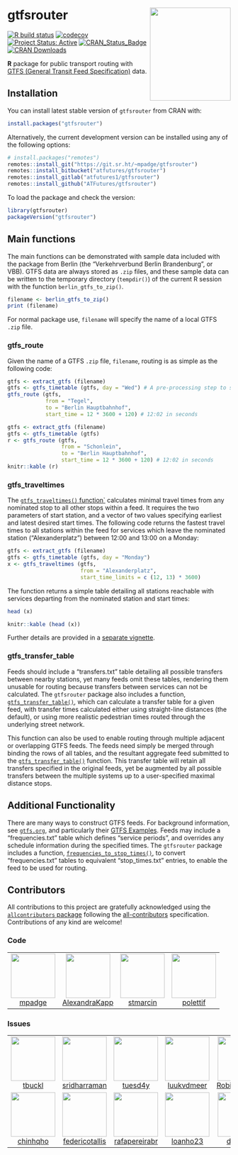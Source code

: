 
# gtfsrouter <a href='https://atfutures.github.io/gtfs-router/'><img src='man/figures/gtfsrouter.png' align="right" height=210 width=182/></a>

[![R build
status](https://github.com/atfutures/gtfs-router/workflows/R-CMD-check/badge.svg)](https://github.com/atfutures/gtfs-router/actions?query=workflow%3AR-CMD-check)
[![codecov](https://codecov.io/gh/ATFutures/gtfs-router/branch/master/graph/badge.svg)](https://codecov.io/gh/ATFutures/gtfs-router)
[![Project Status: Active](https://www.repostatus.org/badges/latest/active.svg)](https://www.repostatus.org/#active)
[![CRAN_Status_Badge](http://www.r-pkg.org/badges/version/gtfsrouter)](https://cran.r-project.org/package=gtfsrouter) 
[![CRAN Downloads](http://cranlogs.r-pkg.org/badges/grand-total/gtfsrouter?color=orange)](https://cran.r-project.org/package=gtfsrouter)


**R** package for public transport routing with [GTFS (General Transit Feed
Specification)](https://developers.google.com/transit/gtfs/) data.

## Installation

You can install latest stable version of `gtfsrouter` from CRAN with:
```r
install.packages("gtfsrouter")
```

Alternatively, the current development version can be installed using any of
the following options:

```r
# install.packages("remotes")
remotes::install_git("https://git.sr.ht/~mpadge/gtfsrouter")
remotes::install_bitbucket("atfutures/gtfsrouter")
remotes::install_gitlab("atfutures1/gtfsrouter")
remotes::install_github("ATFutures/gtfsrouter")
```

To load the package and check the version:
```r
library(gtfsrouter)
packageVersion("gtfsrouter")
```

## Main functions

The main functions can be demonstrated with sample data included with the
package from Berlin (the "Verkehrverbund Berlin Brandenburg", or VBB). GTFS
data are always stored as `.zip` files, and these sample data can be written to
the temporary directory (`tempdir()`) of the current R session with the
function `berlin_gtfs_to_zip()`.

```r
filename <- berlin_gtfs_to_zip()
print (filename)
```

For normal package use, `filename` will specify the name of a local GTFS `.zip`
file. 

### gtfs_route

Given the name of a GTFS `.zip` file, `filename`, routing is as simple as the
following code:

```r
gtfs <- extract_gtfs (filename)
gtfs <- gtfs_timetable (gtfs, day = "Wed") # A pre-processing step to speed up queries
gtfs_route (gtfs,
            from = "Tegel",
            to = "Berlin Hauptbahnhof",
            start_time = 12 * 3600 + 120) # 12:02 in seconds
```
```r
gtfs <- extract_gtfs (filename)
gtfs <- gtfs_timetable (gtfs)
r <- gtfs_route (gtfs,
                 from = "Schonlein",
                 to = "Berlin Hauptbahnhof",
                 start_time = 12 * 3600 + 120) # 12:02 in seconds
knitr::kable (r)
```

### gtfs_traveltimes

The [`gtfs_traveltimes()`
function`](https://atfutures.github.io/gtfs-router/reference/gtfs_traveltimes.html)
calculates minimal travel times from any nominated stop to all other stops
within a feed. It requires the two parameters of start station, and a vector of
two values specifying earliest and latest desired start times. The following
code returns the fastest travel times to all stations within the feed for
services which leave the nominated station ("Alexanderplatz") between 12:00 and
13:00 on a Monday:

```r
gtfs <- extract_gtfs (filename)
gtfs <- gtfs_timetable (gtfs, day = "Monday")
x <- gtfs_traveltimes (gtfs,
                       from = "Alexanderplatz",
                       start_time_limits = c (12, 13) * 3600)
```

The function returns a simple table detailing all stations reachable with
services departing from the nominated station and start times:

```r
head (x)
```
```r
knitr::kable (head (x))
```

Further details are provided in a [separate
vignette](https://atfutures.github.io/gtfs-router/articles/traveltimes.html).

### gtfs_transfer_table

Feeds should include a "transfers.txt" table detailing all possible transfers
between nearby stations, yet many feeds omit these tables, rendering them
unusable for routing because transfers between services can not be calculated.
The `gtfsrouter` package also includes a function,
[`gtfs_transfer_table()`](https://atfutures.github.io/gtfs-router/reference/gtfs_transfer_table.html),
which can calculate a transfer table for a given feed, with transfer times
calculated either using straight-line distances (the default), or using more
realistic pedestrian times routed through the underlying street network.

This function can also be used to enable routing through multiple adjacent or
overlapping GTFS feeds. The feeds need simply be merged through binding the
rows of all tables, and the resultant aggregate feed submitted to the
[`gtfs_transfer_table()`](https://atfutures.github.io/gtfs-router/reference/gtfs_transfer_table.html)
function. This transfer table will retain all transfers specified in the
original feeds, yet be augmented by all possible transfers between the multiple
systems up to a user-specified maximal distance stops.



## Additional Functionality

There are many ways to construct GTFS feeds. For background information, see
[`gtfs.org`](http://gtfs.org), and particularly their [GTFS
Examples](https://docs.google.com/document/d/16inL5BVcM1aU-_DcFJay_tC6Ni0wPa0nvQEstueG5k4/edit).
Feeds may include a "frequencies.txt" table which defines "service periods",
and overrides any schedule information during the specified times. The
`gtfsrouter` package includes a function,
[`frequencies_to_stop_times()`](https://atfutures.github.io/gtfs-router/reference/frequencies_to_stop_times.html),
to convert "frequencies.txt" tables to equivalent "stop_times.txt" entries, to
enable the feed to be used for routing.


## Contributors




<!-- ALL-CONTRIBUTORS-LIST:START - Do not remove or modify this section -->
<!-- prettier-ignore-start -->
<!-- markdownlint-disable -->

All contributions to this project are gratefully acknowledged using the [`allcontributors` package](https://github.com/ropenscilabs/allcontributors) following the [all-contributors](https://allcontributors.org) specification. Contributions of any kind are welcome!

### Code

<table>

<tr>
<td align="center">
<a href="https://github.com/mpadge">
<img src="https://avatars.githubusercontent.com/u/6697851?v=4" width="100px;" alt=""/>
</a><br>
<a href="https://github.com/ATFutures/gtfs-router/commits?author=mpadge">mpadge</a>
</td>
<td align="center">
<a href="https://github.com/AlexandraKapp">
<img src="https://avatars.githubusercontent.com/u/18367515?v=4" width="100px;" alt=""/>
</a><br>
<a href="https://github.com/ATFutures/gtfs-router/commits?author=AlexandraKapp">AlexandraKapp</a>
</td>
<td align="center">
<a href="https://github.com/stmarcin">
<img src="https://avatars.githubusercontent.com/u/11378350?v=4" width="100px;" alt=""/>
</a><br>
<a href="https://github.com/ATFutures/gtfs-router/commits?author=stmarcin">stmarcin</a>
</td>
<td align="center">
<a href="https://github.com/polettif">
<img src="https://avatars.githubusercontent.com/u/17431069?v=4" width="100px;" alt=""/>
</a><br>
<a href="https://github.com/ATFutures/gtfs-router/commits?author=polettif">polettif</a>
</td>
</tr>

</table>


### Issues

<table>

<tr>
<td align="center">
<a href="https://github.com/tbuckl">
<img src="https://avatars.githubusercontent.com/u/98956?u=9580c2ee3c03cbbe44ac8180b0f6a6725b0415f0&v=4" width="100px;" alt=""/>
</a><br>
<a href="https://github.com/ATFutures/gtfs-router/issues?q=is%3Aissue+author%3Atbuckl">tbuckl</a>
</td>
<td align="center">
<a href="https://github.com/sridharraman">
<img src="https://avatars.githubusercontent.com/u/570692?v=4" width="100px;" alt=""/>
</a><br>
<a href="https://github.com/ATFutures/gtfs-router/issues?q=is%3Aissue+author%3Asridharraman">sridharraman</a>
</td>
<td align="center">
<a href="https://github.com/tuesd4y">
<img src="https://avatars.githubusercontent.com/u/13107179?u=cfcc7852d1bed6e2b17fa3f985cebf743c43b299&v=4" width="100px;" alt=""/>
</a><br>
<a href="https://github.com/ATFutures/gtfs-router/issues?q=is%3Aissue+author%3Atuesd4y">tuesd4y</a>
</td>
<td align="center">
<a href="https://github.com/luukvdmeer">
<img src="https://avatars.githubusercontent.com/u/26540305?u=c576e87314499815cbf698b7781ee58fd1d773e2&v=4" width="100px;" alt=""/>
</a><br>
<a href="https://github.com/ATFutures/gtfs-router/issues?q=is%3Aissue+author%3Aluukvdmeer">luukvdmeer</a>
</td>
<td align="center">
<a href="https://github.com/Robinlovelace">
<img src="https://avatars.githubusercontent.com/u/1825120?u=461318c239e721dc40668e4b0ce6cc47731328ac&v=4" width="100px;" alt=""/>
</a><br>
<a href="https://github.com/ATFutures/gtfs-router/issues?q=is%3Aissue+author%3ARobinlovelace">Robinlovelace</a>
</td>
<td align="center">
<a href="https://github.com/orlandoandradeb">
<img src="https://avatars.githubusercontent.com/u/48104481?v=4" width="100px;" alt=""/>
</a><br>
<a href="https://github.com/ATFutures/gtfs-router/issues?q=is%3Aissue+author%3Aorlandoandradeb">orlandoandradeb</a>
</td>
<td align="center">
<a href="https://github.com/Maxime2506">
<img src="https://avatars.githubusercontent.com/u/54989587?u=6d2c848ee0c7d8a2841d47791c30eec1cab35470&v=4" width="100px;" alt=""/>
</a><br>
<a href="https://github.com/ATFutures/gtfs-router/issues?q=is%3Aissue+author%3AMaxime2506">Maxime2506</a>
</td>
</tr>


<tr>
<td align="center">
<a href="https://github.com/chinhqho">
<img src="https://avatars.githubusercontent.com/u/47441312?v=4" width="100px;" alt=""/>
</a><br>
<a href="https://github.com/ATFutures/gtfs-router/issues?q=is%3Aissue+author%3Achinhqho">chinhqho</a>
</td>
<td align="center">
<a href="https://github.com/federicotallis">
<img src="https://avatars.githubusercontent.com/u/25511806?v=4" width="100px;" alt=""/>
</a><br>
<a href="https://github.com/ATFutures/gtfs-router/issues?q=is%3Aissue+author%3Afedericotallis">federicotallis</a>
</td>
<td align="center">
<a href="https://github.com/rafapereirabr">
<img src="https://avatars.githubusercontent.com/u/7448421?u=9a760f26e72cd66150784babc5da6862e7775542&v=4" width="100px;" alt=""/>
</a><br>
<a href="https://github.com/ATFutures/gtfs-router/issues?q=is%3Aissue+author%3Arafapereirabr">rafapereirabr</a>
</td>
<td align="center">
<a href="https://github.com/loanho23">
<img src="https://avatars.githubusercontent.com/u/48426365?u=36727e1ed27b3b6206fb922c47544ef249fad83d&v=4" width="100px;" alt=""/>
</a><br>
<a href="https://github.com/ATFutures/gtfs-router/issues?q=is%3Aissue+author%3Aloanho23">loanho23</a>
</td>
<td align="center">
<a href="https://github.com/dcooley">
<img src="https://avatars.githubusercontent.com/u/8093396?u=2c8d9162f246d90d433034d212b29a19e0f245c1&v=4" width="100px;" alt=""/>
</a><br>
<a href="https://github.com/ATFutures/gtfs-router/issues?q=is%3Aissue+author%3Adcooley">dcooley</a>
</td>
<td align="center">
<a href="https://github.com/dhersz">
<img src="https://avatars.githubusercontent.com/u/1557047?v=4" width="100px;" alt=""/>
</a><br>
<a href="https://github.com/ATFutures/gtfs-router/issues?q=is%3Aissue+author%3Adhersz">dhersz</a>
</td>
</tr>

</table>

<!-- markdownlint-enable -->
<!-- prettier-ignore-end -->
<!-- ALL-CONTRIBUTORS-LIST:END -->
